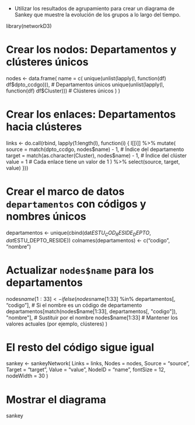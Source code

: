 
- Utilizar los resultados de agrupamiento para crear un diagrama de Sankey que muestre la evolución de los grupos a lo largo del tiempo.


library(networkD3)

# Crear los nodos: Departamentos y clústeres únicos
nodes <- data.frame(
  name = c(
    unique(unlist(lapply(l, function(df) df$dpto_ccdgo))),  # Departamentos únicos
    unique(unlist(lapply(l, function(df) df$Cluster)))      # Clústeres únicos
  )
)



# Crear los enlaces: Departamentos hacia clústeres
links <- do.call(rbind, lapply(1:length(l), function(i) {
  l[[i]] %>%
    mutate(
      source = match(dpto_ccdgo, nodes$name) - 1,  # Índice del departamento
      target = match(as.character(Cluster), nodes$name) - 1,  # Índice del clúster
      value = 1  # Cada enlace tiene un valor de 1
    ) %>%
    select(source, target, value)
}))

# Crear el marco de datos `departamentos` con códigos y nombres únicos
departamentos <- unique(cbind(dat$ESTU_COD_RESIDE_DEPTO, dat$ESTU_DEPTO_RESIDE))
colnames(departamentos) <- c("codigo", "nombre")

# Actualizar `nodes$name` para los departamentos
nodes$name[1:33] <- ifelse(
  nodes$name[1:33] %in% departamentos[, "codigo"],  # Si el nombre es un código de departamento
  departamentos[match(nodes$name[1:33], departamentos[, "codigo"]), "nombre"],  # Sustituir por el nombre
  nodes$name[1:33]  # Mantener los valores actuales (por ejemplo, clústeres)
)

# El resto del código sigue igual
sankey <- sankeyNetwork(
  Links = links,
  Nodes = nodes,
  Source = "source",
  Target = "target",
  Value = "value",
  NodeID = "name",
  fontSize = 12,
  nodeWidth = 30
)

# Mostrar el diagrama
sankey
